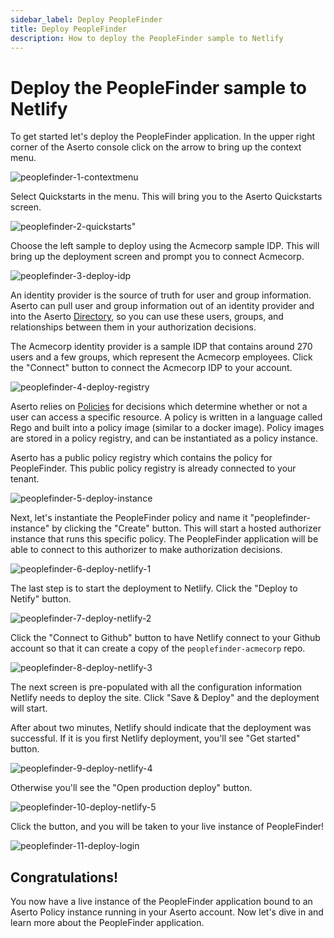 ```yaml
---
sidebar_label: Deploy PeopleFinder
title: Deploy PeopleFinder
description: How to deploy the PeopleFinder sample to Netlify
---
```


# Deploy the PeopleFinder sample to Netlify

To get started let's deploy the PeopleFinder application. In the upper right corner of the Aserto console click on the arrow to bring up the context menu.

![peoplefinder-1-contextmenu](/peoplefinder-1-contextmenu.png)

Select Quickstarts in the menu. This will bring you to the Aserto Quickstarts screen.

![peoplefinder-2-quickstarts"](/peoplefinder-2-quickstarts.png)

Choose the left sample to deploy using the Acmecorp sample IDP. This will bring up the deployment screen and prompt you to connect Acmecorp. 

![peoplefinder-3-deploy-idp](/peoplefinder-3-deploy-idp.png)

An identity provider is the source of truth for user and group information. Aserto can pull user and group information out of an identity provider and into the Aserto [Directory](/docs/overview/directory), so you can use these users, groups, and relationships between them in your authorization decisions.

The Acmecorp identity provider is a sample IDP that contains around 270 users and a few groups, which represent the Acmecorp employees. Click the "Connect" button to connect the Acmecorp IDP to your account.

![peoplefinder-4-deploy-registry](/peoplefinder-4-deploy-registry.png)
 
Aserto relies on [Policies](/docs/overview/policy-lifecycle) for decisions which determine whether or not a user can access a specific resource. A policy is written in a language called Rego and built into a policy image (similar to a docker image). Policy images are stored in a policy registry, and can be instantiated as a policy instance. 

Aserto has a public policy registry which contains the policy for PeopleFinder. This public policy registry is already connected to your tenant.

![peoplefinder-5-deploy-instance](/peoplefinder-5-deploy-instance.png)

Next, let's instantiate the PeopleFinder policy and name it "peoplefinder-instance" by clicking the "Create" button. This will start a hosted authorizer instance that runs this specific policy. The PeopleFinder application will be able to connect to this authorizer to make authorization decisions.

![peoplefinder-6-deploy-netlify-1](/peoplefinder-6-deploy-netlify-1.png)

The last step is to start the deployment to Netlify. Click the "Deploy to Netify" button.

![peoplefinder-7-deploy-netlify-2](/peoplefinder-7-deploy-netlify-2.png)

Click the "Connect to Github" button to have Netlify connect to your Github account so that it can create a copy of the `peoplefinder-acmecorp` repo.

![peoplefinder-8-deploy-netlify-3](/peoplefinder-8-deploy-netlify-3.png)

The next screen is pre-populated with all the configuration information Netlify needs to deploy the site. Click "Save & Deploy" and the deployment will start.

After about two minutes, Netlify should indicate that the deployment was successful. If it is you first Netlify deployment, you'll see "Get started" button.

![peoplefinder-9-deploy-netlify-4](/peoplefinder-9-deploy-netlify-4.png)

Otherwise you'll see the "Open production deploy" button.

![peoplefinder-10-deploy-netlify-5](/peoplefinder-10-deploy-netlify-5.png)

Click the button, and you will be taken to your live instance of PeopleFinder!

![peoplefinder-11-deploy-login](/peoplefinder-11-deploy-login.png)

## Congratulations!

You now have a live instance of the PeopleFinder application bound to an Aserto Policy instance running in your Aserto account. Now let's dive in and learn more about the PeopleFinder application.


